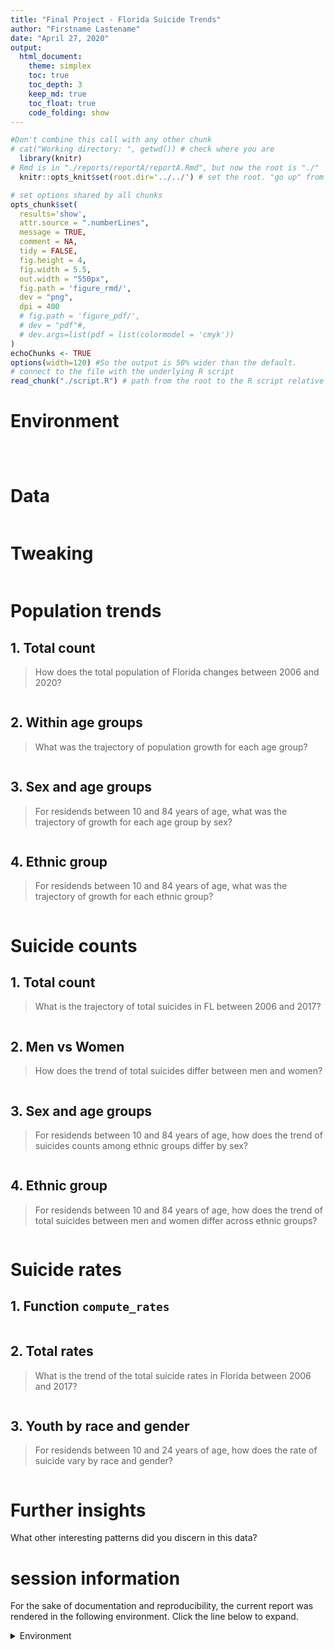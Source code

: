 ```yaml
---
title: "Final Project - Florida Suicide Trends"
author: "Firstname Lastename"
date: "April 27, 2020"
output:
  html_document:
    theme: simplex
    toc: true
    toc_depth: 3
    keep_md: true
    toc_float: true
    code_folding: show
---
```


<!-- These two chunks should be added in the beginning of every .Rmd that you want to source an .R script -->
<!--  The 1st mandatory chunck  -->
<!--  Set the working directory to the repository's base directory -->
```r
#Don't combine this call with any other chunk 
# cat("Working directory: ", getwd()) # check where you are
  library(knitr)
# Rmd is in "./reports/reportA/reportA.Rmd", but now the root is "./"
  knitr::opts_knit$set(root.dir='../../') # set the root. "go up" from the folder where this .Rmd is save until you arrive at the root/working directory
```

<!--  The 2nd mandatory chunck  -->
<!-- Set the report-wide options, and point to the external code file. -->
```r
# set options shared by all chunks
opts_chunk$set(
  results='show', 
  attr.source = ".numberLines",
  message = TRUE,
  comment = NA, 
  tidy = FALSE,
  fig.height = 4, 
  fig.width = 5.5, 
  out.width = "550px",
  fig.path = 'figure_rmd/',     
  dev = "png",
  dpi = 400
  # fig.path = 'figure_pdf/',     
  # dev = "pdf"#,
  # dev.args=list(pdf = list(colormodel = 'cmyk'))
)
echoChunks <- TRUE
options(width=120) #So the output is 50% wider than the default.
# connect to the file with the underlying R script  
read_chunk("./script.R") # path from the root to the R script relative to the root
```

# Environment
<!-- Load packages to be used in the report  --> 
```r
```

<!-- Load 'sourced' R files.  Suppress the output when loading packages. --> 
```r
```

<!-- Load any Global functions and variables declared in the R file.  Suppress the output. -->
 ```r
 ```
# Data

```r

```

# Tweaking

```r
```

# Population trends 

## 1. Total count 
> How does the total population of Florida changes between 2006 and 2020?

```r
```

## 2. Within age groups
> What was the trajectory of population growth for each age group?

```r
```

## 3. Sex and age groups
> For residends between 10 and 84 years of age, what was the trajectory of growth for each age group by sex? 

```r
```

## 4. Ethnic group
> For residends between 10 and 84 years of age, what was the trajectory of growth for each ethnic group?

```r
```


# Suicide counts 

## 1. Total count 
> What is the trajectory of total suicides in FL between 2006 and 2017?

```r
```

## 2. Men vs Women
> How does the trend of total suicides differ between men and women?

```r
```

## 3. Sex and age groups
>For residends between 10 and 84 years of age, how does the trend of suicides counts among ethnic groups differ by sex?  

```r
```

## 4. Ethnic group

> For residends between 10 and 84 years of age, how does the trend of total suicides between men and women differ across ethnic groups?  

```r
```


# Suicide rates

## 1. Function `compute_rates`

```r
```


## 2. Total rates
>  What is the trend of the total suicide rates in Florida between 2006 and 2017?  

```r
```

## 3. Youth by race and gender
> For residends between 10 and 24 years of age, how does the rate of suicide vary by race and gender?  

```r
```


# Further insights

What other interesting patterns did you discern in this data? 


session information
===========================================================================

For the sake of documentation and reproducibility, the current report was rendered in the following environment.  Click the line below to expand.

<details>
  <summary>Environment <span class="glyphicon glyphicon-plus-sign"></span></summary>
```r
if( requireNamespace("devtools", quietly = TRUE) ) {
  devtools::session_info()
} else {
  sessionInfo()
} 
```
